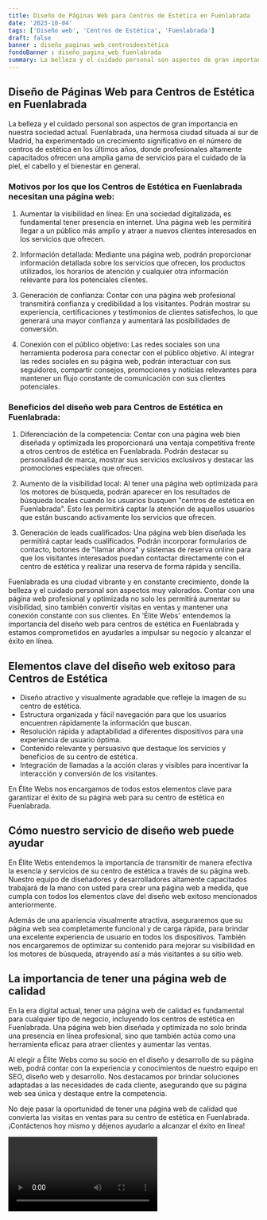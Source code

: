 ```yaml
---
title: Diseño de Páginas Web para Centros de Estética en Fuenlabrada
date: '2023-10-04'
tags: ['Diseño web', 'Centros de Estética', 'Fuenlabrada']
draft: false
banner : diseño_paginas_web_centrosdeestética
fondoBanner : diseño_pagina_web_fuenlabrada
summary: La belleza y el cuidado personal son aspectos de gran importancia en nuestra sociedad actual. Fuenlabrada, una hermosa ciudad situada al sur de Madrid, ha experimentado un crecimiento significativo en el número de centros de estética en los últimos años, donde profesionales altamente capacitados ofrecen una amplia gama de servicios para el cuidado de la piel, el cabello y el bienestar en general.
---
```


## Diseño de Páginas Web para Centros de Estética en Fuenlabrada

La belleza y el cuidado personal son aspectos de gran importancia en nuestra sociedad actual. Fuenlabrada, una hermosa ciudad situada al sur de Madrid, ha experimentado un crecimiento significativo en el número de centros de estética en los últimos años, donde profesionales altamente capacitados ofrecen una amplia gama de servicios para el cuidado de la piel, el cabello y el bienestar en general.

### Motivos por los que los Centros de Estética en Fuenlabrada necesitan una página web:

1. Aumentar la visibilidad en línea: En una sociedad digitalizada, es fundamental tener presencia en internet. Una página web les permitirá llegar a un público más amplio y atraer a nuevos clientes interesados en los servicios que ofrecen.

2. Información detallada: Mediante una página web, podrán proporcionar información detallada sobre los servicios que ofrecen, los productos utilizados, los horarios de atención y cualquier otra información relevante para los potenciales clientes.

3. Generación de confianza: Contar con una página web profesional transmitirá confianza y credibilidad a los visitantes. Podrán mostrar su experiencia, certificaciones y testimonios de clientes satisfechos, lo que generará una mayor confianza y aumentará las posibilidades de conversión.

4. Conexión con el público objetivo: Las redes sociales son una herramienta poderosa para conectar con el público objetivo. Al integrar las redes sociales en su página web, podrán interactuar con sus seguidores, compartir consejos, promociones y noticias relevantes para mantener un flujo constante de comunicación con sus clientes potenciales.

### Beneficios del diseño web para Centros de Estética en Fuenlabrada:

1. Diferenciación de la competencia: Contar con una página web bien diseñada y optimizada les proporcionará una ventaja competitiva frente a otros centros de estética en Fuenlabrada. Podrán destacar su personalidad de marca, mostrar sus servicios exclusivos y destacar las promociones especiales que ofrecen.

2. Aumento de la visibilidad local: Al tener una página web optimizada para los motores de búsqueda, podrán aparecer en los resultados de búsqueda locales cuando los usuarios busquen "centros de estética en Fuenlabrada". Esto les permitirá captar la atención de aquellos usuarios que están buscando activamente los servicios que ofrecen.

3. Generación de leads cualificados: Una página web bien diseñada les permitirá captar leads cualificados. Podrán incorporar formularios de contacto, botones de "llamar ahora" y sistemas de reserva online para que los visitantes interesados puedan contactar directamente con el centro de estética y realizar una reserva de forma rápida y sencilla.

Fuenlabrada es una ciudad vibrante y en constante crecimiento, donde la belleza y el cuidado personal son aspectos muy valorados. Contar con una página web profesional y optimizada no solo les permitirá aumentar su visibilidad, sino también convertir visitas en ventas y mantener una conexión constante con sus clientes. En 'Élite Webs' entendemos la importancia del diseño web para centros de estética en Fuenlabrada y estamos comprometidos en ayudarles a impulsar su negocio y alcanzar el éxito en línea.

<GifSeo />

<Cta />

## Elementos clave del diseño web exitoso para Centros de Estética

- Diseño atractivo y visualmente agradable que refleje la imagen de su centro de estética.
- Estructura organizada y fácil navegación para que los usuarios encuentren rápidamente la información que buscan.
- Resolución rápida y adaptabilidad a diferentes dispositivos para una experiencia de usuario óptima.
- Contenido relevante y persuasivo que destaque los servicios y beneficios de su centro de estética.
- Integración de llamadas a la acción claras y visibles para incentivar la interacción y conversión de los visitantes.

En Élite Webs nos encargamos de todos estos elementos clave para garantizar el éxito de su página web para su centro de estética en Fuenlabrada.

## Cómo nuestro servicio de diseño web puede ayudar

En Élite Webs entendemos la importancia de transmitir de manera efectiva la esencia y servicios de su centro de estética a través de su página web. Nuestro equipo de diseñadores y desarrolladores altamente capacitados trabajará de la mano con usted para crear una página web a medida, que cumpla con todos los elementos clave del diseño web exitoso mencionados anteriormente.

Además de una apariencia visualmente atractiva, aseguraremos que su página web sea completamente funcional y de carga rápida, para brindar una excelente experiencia de usuario en todos los dispositivos. También nos encargaremos de optimizar su contenido para mejorar su visibilidad en los motores de búsqueda, atrayendo así a más visitantes a su sitio web.

## La importancia de tener una página web de calidad

En la era digital actual, tener una página web de calidad es fundamental para cualquier tipo de negocio, incluyendo los centros de estética en Fuenlabrada. Una página web bien diseñada y optimizada no solo brinda una presencia en línea profesional, sino que también actúa como una herramienta eficaz para atraer clientes y aumentar las ventas.

Al elegir a Élite Webs como su socio en el diseño y desarrollo de su página web, podrá contar con la experiencia y conocimientos de nuestro equipo en SEO, diseño web y desarrollo. Nos destacamos por brindar soluciones adaptadas a las necesidades de cada cliente, asegurando que su página web sea única y destaque entre la competencia.

No deje pasar la oportunidad de tener una página web de calidad que convierta las visitas en ventas para su centro de estética en Fuenlabrada. ¡Contáctenos hoy mismo y déjenos ayudarlo a alcanzar el éxito en línea!

<Video />

<CtaBot job='Centros de Estética' city='Fuenlabrada'/>

<Gmaps query='Fuenlabrada+españa+maps' />